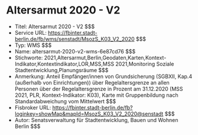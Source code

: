 # Altersarmut 2020 - V2
- Titel: Altersarmut 2020 - V2 $$$
- Service URL: https://fbinter.stadt-berlin.de/fb/wms/senstadt/MsozS_K03_V2_2020 $$$
- Typ: WMS $$$
- Name: altersarmut-2020-v2-wms-6e87cd76 $$$
- Stichworte: 2021,Altersarmut,Berlin,Geodaten,Karten,Kontext-Indikator,Kontextindikator,LOR,MSS,MSS 2021,Monitoring Soziale Stadtentwicklung,Planungsräume $$$
- Anmerkung: Anteil Empfänger/innen von Grundsicherung (SGBXII, Kap.4 (außerhalb von Einrichtungen)) über Regelaltersgrenze an allen Personen über der Regelaltersgrenze in Prozent am 31.12.2020 (MSS 2021, PLR, Kontext-Indikator: K03), Karte mit Gruppenbildung nach Standardabweichung vom Mittelwert $$$
- Fisbroker URL: https://fbinter.stadt-berlin.de/fb?loginkey=showMap&mapId=MsozS_K03_V2_2020@senstadt $$$
- Autor: Senatsverwaltung für Stadtentwicklung, Bauen und Wohnen Berlin $$$
